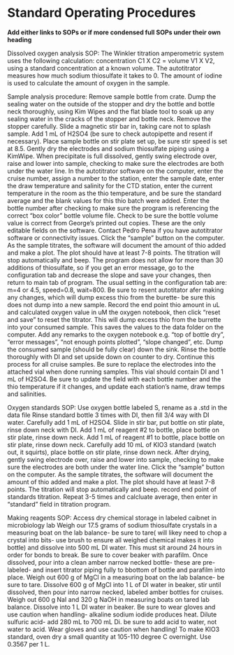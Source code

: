 # Standard Operating Procedures {#sops}

**Add either links to SOPs or if more condensed full SOPs under their own heading**

Dissolved oxygen analysis SOP:
The Winkler titration amperometric system uses the following calculation: concentration C1 X C2 = volume V1 X V2, using a standard concentration at a known volume. 
The autotitrator measures how much sodium thiosulfate it takes to 0. The amount of iodine is used to calculate the amount of oxygen in the sample.

Sample analysis procedure: 
Remove sample bottle from crate. Dump the sealing water on the outside of the stopper and dry the bottle and bottle neck thoroughly, using Kim Wipes and the flat blade tool to soak up any sealing water in the cracks of the stopper and bottle neck. 
Remove the stopper carefully. Slide a magnetic stir bar in, taking care not to splash sample. Add 1 mL of H2SO4 (be sure to check autopipette and resent if necessary). 
Place sample bottle on stir plate set up, be sure stir speed is set at 8.5.
Gently dry the electrodes and sodium thiosulfate piping using a KimWipe.
When precipitate is full dissolved, gently swing electrode over, raise and lower into sample, checking to make sure the electrodes are both under the water line. 
In the autotitrator software on the computer, enter the cruise number, assign a number to the station, enter the sample date, enter the draw temperature and salinity for the CTD station, enter the current temperature in the room as the thio temperature, and be sure the standard average and the blank values for this thio batch were added. Enter the bottle number after checking to make sure the program is referencing the correct "box color" bottle volume file. Check to be sure the bottle volume value is correct from George's printed out copies. These are the only editable fields on the software. Contact Pedro Pena if you have autotitrator software or connectivity issues.
Click the "sample" button on the computer. As the sample titrates, the software will document the amount of thio added and make a plot. The plot should have at least 7-8 points. The titration will stop automatically and beep. The program does not allow for more than 30 additions of thiosulfate, so if you get an error message, go to the configuration tab and decrease the slope and save your changes, then return to main tab of program. The usual setting in the configuration tab are: m=4 or 4.5, speed=0.8, wait=800. Be sure to resent autotitator afer making any changes, which will dump excess thio from the burette- be sure this does not dump into a new sample.
Record the end point thio amount in uL and calculated oxygen value in uM the oxygen notebook, then click "reset and save" to reset the titrator. This will dump excess thio from the burrette into your consumed sample. This saves the values to the data folder on the computer. Add any remarks to the oxygen notebook e.g. "top of bottle dry", "error messages", "not enough points plotted", "slope changed", etc.
Dump the consumed sample (should be fully clear) down the sink. Rinse the bottle thoroughly with DI and set upside down on counter to dry.
Continue this process for all cruise samples. Be sure to replace the electrodes into the attached vial when done running samples. This vial should contain DI and 1 mL of H2SO4. Be sure to update the field with each bottle number and the thio temperature if it changes, and update each station's name, draw temps and salinities.

Oxygen standards SOP:
Use oxygen bottle labeled S, rename as a .std in the data file
Rinse standard bottle 3 times with DI, then fill 3/4 way with DI water. Carefully add 1 mL of  H2SO4. 
Slide in stir bar, put bottle on stir plate, rinse down neck with DI.
Add 1 mL of reagent #2 to bottle, place bottle on stir plate, rinse down neck. 
Add 1 mL of reagent #1 to bottle, place bottle on stir plate, rinse down neck. 
Carefully add 10 mL of KIO3 standard (watch out, it squirts), place bottle on stir plate, rinse down neck. 
After drying, gently swing electrode over, raise and lower into sample, checking to make sure the electrodes are both under the water line. 
Click the "sample" button on the computer. As the sample titrates, the software will document the amount of thio added and make a plot. The plot should have at least 7-8 points. The titration will stop automatically and beep.
record end point of standards titration. Repeat 3-5 times and calcluate average, then enter in "standard" field in titration program. 

Making reagents SOP:
Access dry chemical storage in labeled caibnet in microbiology lab
Weigh our 17.5 grams of sodium thiosulfate crystals in a measuring boat on the lab balance- be sure to tare( will likey need to chop a crystal into bits- use brush to ensure all weighed chemical makes it into bottle) and dissolve into 500 mL DI water. This must sit around 24 hours in order for bonds to break. Be sure to cover beaker with parafilm. Once dissolved, pour into a clean amber narrow necked bottle- these are pre-labeled- and insert titrator piping fully to bbottom of bottle and parafilm into place.
Weigh out 600 g of MgCl in a measuring boat on the lab balance- be sure to tare. Dissolve 600 g of MgCl into 1 L of DI water in beaker, stir until dissolved, then pour into narrow necked, labeled amber bottles for cruises. 
Weigh out 600 g NaI and 320 g NaOH in measuring boats on tared lab balance. Dissolve into 1 L DI water in beaker. Be sure to wear gloves and use caution when handling- alkaline sodium iodide produces heat.
Dilute sulfuric acid- add 280 mL to 700 mL Di. be sure to add acid to water, not water to acid. Wear gloves and use caution when handling!
To make KIO3 standard, oven dry a small quantity at 105-110 degree C overnight. Use 0.3567 per 1 L. 
